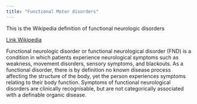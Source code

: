 ```yaml
---
title: "Functional Motor disorders"
---
```


This is the Wikipedia definition of functional neurologic disorders

[Link Wikipedia](https://en.wikipedia.org/wiki/Functional_neurologic_disorder)

Functional neurologic disorder or functional neurological disorder (FND) is a condition in which patients experience neurological symptoms such as weakness, movement disorders, sensory symptoms, and blackouts. As a functional disorder, there is by definition no known disease process affecting the structure of the body, yet the person experiences symptoms relating to their body function. Symptoms of functional neurological disorders are clinically recognisable, but are not categorically associated with a definable organic disease.
